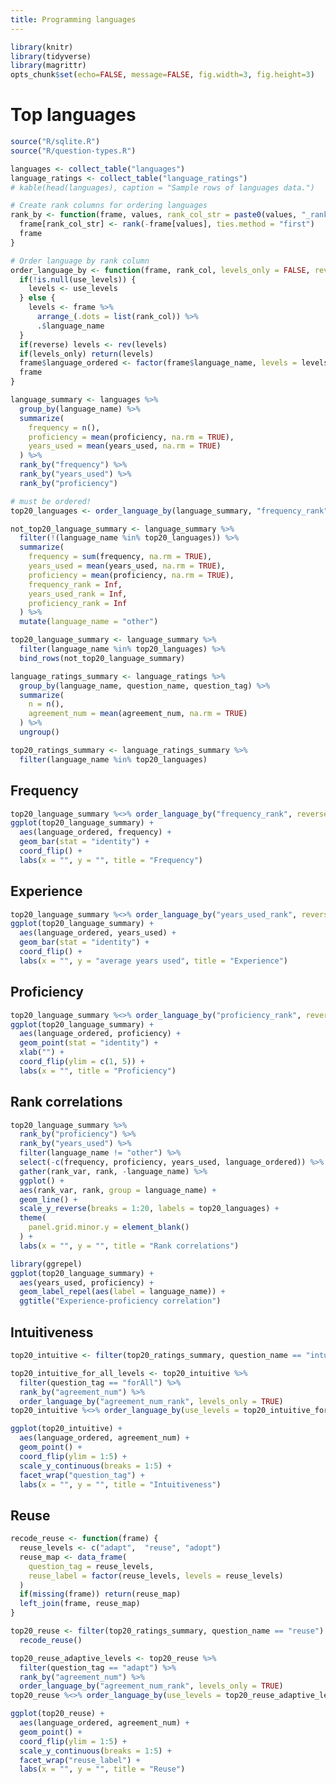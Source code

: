 ```yaml
---
title: Programming languages
---
```

```r
library(knitr)
library(tidyverse)
library(magrittr)
opts_chunk$set(echo=FALSE, message=FALSE, fig.width=3, fig.height=3)
```

# Top languages

```r
source("R/sqlite.R")
source("R/question-types.R")

languages <- collect_table("languages")
language_ratings <- collect_table("language_ratings")
# kable(head(languages), caption = "Sample rows of languages data.")

# Create rank columns for ordering languages
rank_by <- function(frame, values, rank_col_str = paste0(values, "_rank")) {
  frame[rank_col_str] <- rank(-frame[values], ties.method = "first")
  frame
}

# Order language by rank column
order_language_by <- function(frame, rank_col, levels_only = FALSE, reverse = FALSE, use_levels = NULL) {
  if(!is.null(use_levels)) {
    levels <- use_levels
  } else {
    levels <- frame %>%
      arrange_(.dots = list(rank_col)) %>%
      .$language_name
  }
  if(reverse) levels <- rev(levels)
  if(levels_only) return(levels)
  frame$language_ordered <- factor(frame$language_name, levels = levels)
  frame
}

language_summary <- languages %>%
  group_by(language_name) %>%
  summarize(
    frequency = n(),
    proficiency = mean(proficiency, na.rm = TRUE),
    years_used = mean(years_used, na.rm = TRUE)
  ) %>%
  rank_by("frequency") %>%
  rank_by("years_used") %>%
  rank_by("proficiency")

# must be ordered!
top20_languages <- order_language_by(language_summary, "frequency_rank", levels_only = TRUE)[1:20]

not_top20_language_summary <- language_summary %>%
  filter(!(language_name %in% top20_languages)) %>%
  summarize(
    frequency = sum(frequency, na.rm = TRUE),
    years_used = mean(years_used, na.rm = TRUE),
    proficiency = mean(proficiency, na.rm = TRUE),
    frequency_rank = Inf,
    years_used_rank = Inf,
    proficiency_rank = Inf
  ) %>%
  mutate(language_name = "other")

top20_language_summary <- language_summary %>%
  filter(language_name %in% top20_languages) %>%
  bind_rows(not_top20_language_summary)

language_ratings_summary <- language_ratings %>%
  group_by(language_name, question_name, question_tag) %>%
  summarize(
    n = n(),
    agreement_num = mean(agreement_num, na.rm = TRUE)
  ) %>%
  ungroup()

top20_ratings_summary <- language_ratings_summary %>%
  filter(language_name %in% top20_languages)
```

## Frequency

```r
top20_language_summary %<>% order_language_by("frequency_rank", reverse = TRUE)
ggplot(top20_language_summary) +
  aes(language_ordered, frequency) +
  geom_bar(stat = "identity") +
  coord_flip() +
  labs(x = "", y = "", title = "Frequency")
```

## Experience

```r
top20_language_summary %<>% order_language_by("years_used_rank", reverse = TRUE)
ggplot(top20_language_summary) +
  aes(language_ordered, years_used) +
  geom_bar(stat = "identity") +
  coord_flip() +
  labs(x = "", y = "average years used", title = "Experience")
```

## Proficiency

```r
top20_language_summary %<>% order_language_by("proficiency_rank", reverse = TRUE)
ggplot(top20_language_summary) +
  aes(language_ordered, proficiency) +
  geom_point(stat = "identity") +
  xlab("") +
  coord_flip(ylim = c(1, 5)) +
  labs(x = "", title = "Proficiency")
```

## Rank correlations

```r
top20_language_summary %>%
  rank_by("proficiency") %>%
  rank_by("years_used") %>%
  filter(language_name != "other") %>%
  select(-c(frequency, proficiency, years_used, language_ordered)) %>%
  gather(rank_var, rank, -language_name) %>%
  ggplot() +
  aes(rank_var, rank, group = language_name) +
  geom_line() +
  scale_y_reverse(breaks = 1:20, labels = top20_languages) +
  theme(
    panel.grid.minor.y = element_blank()
  ) +
  labs(x = "", y = "", title = "Rank correlations")
```

```r
library(ggrepel)
ggplot(top20_language_summary) +
  aes(years_used, proficiency) +
  geom_label_repel(aes(label = language_name)) +
  ggtitle("Experience-proficiency correlation")
```

## Intuitiveness

```r
top20_intuitive <- filter(top20_ratings_summary, question_name == "intuitiveness")

top20_intuitive_for_all_levels <- top20_intuitive %>%
  filter(question_tag == "forAll") %>%
  rank_by("agreement_num") %>%
  order_language_by("agreement_num_rank", levels_only = TRUE)
top20_intuitive %<>% order_language_by(use_levels = top20_intuitive_for_all_levels, reverse = TRUE)

ggplot(top20_intuitive) +
  aes(language_ordered, agreement_num) +
  geom_point() +
  coord_flip(ylim = 1:5) +
  scale_y_continuous(breaks = 1:5) +
  facet_wrap("question_tag") +
  labs(x = "", y = "", title = "Intuitiveness") 
```

## Reuse

```r
recode_reuse <- function(frame) {
  reuse_levels <- c("adapt",  "reuse", "adopt")
  reuse_map <- data_frame(
    question_tag = reuse_levels,
    reuse_label = factor(reuse_levels, levels = reuse_levels)
  )
  if(missing(frame)) return(reuse_map)
  left_join(frame, reuse_map)
}

top20_reuse <- filter(top20_ratings_summary, question_name == "reuse") %>%
  recode_reuse()

top20_reuse_adaptive_levels <- top20_reuse %>%
  filter(question_tag == "adapt") %>%
  rank_by("agreement_num") %>%
  order_language_by("agreement_num_rank", levels_only = TRUE)
top20_reuse %<>% order_language_by(use_levels = top20_reuse_adaptive_levels, reverse = TRUE)

ggplot(top20_reuse) +
  aes(language_ordered, agreement_num) +
  geom_point() +
  coord_flip(ylim = 1:5) +
  scale_y_continuous(breaks = 1:5) +
  facet_wrap("reuse_label") +
  labs(x = "", y = "", title = "Reuse")
```
